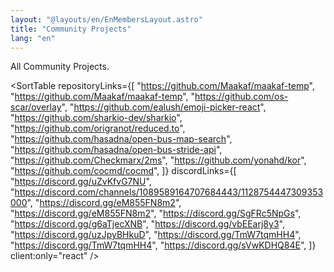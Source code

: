 ```yaml
---
layout: "@layouts/en/EnMembersLayout.astro"
title: "Community Projects"
lang: "en"
---
```



All Community Projects.

<SortTable
  repositoryLinks={[
    "https://github.com/Maakaf/maakaf-temp",
    "https://github.com/Maakaf/maakaf-temp",
    "https://github.com/os-scar/overlay",
    "https://github.com/ealush/emoji-picker-react",
    "https://github.com/sharkio-dev/sharkio",
    "https://github.com/origranot/reduced.to",
    "https://github.com/hasadna/open-bus-map-search",
    "https://github.com/hasadna/open-bus-stride-api",
    "https://github.com/Checkmarx/2ms",
    "https://github.com/yonahd/kor",
    "https://github.com/cocmd/cocmd",
  ]}
  discordLinks={[
    "https://discord.gg/uZvKfvG7NU",
    "https://discord.com/channels/1089589164707684443/1128754447309353000",
    "https://discord.gg/eM855FN8m2",
    "https://discord.gg/eM855FN8m2",
    "https://discord.gg/SgFRc5NpGs",
    "https://discord.gg/g6aTjecXNB",
    "https://discord.gg/vbEEarj8y3",
    "https://discord.gg/uzJpyBHkuD",
    "https://discord.gg/TmW7tqmHH4",
    "https://discord.gg/TmW7tqmHH4",
    "https://discord.gg/sVwKDHQ84E",
  ]}
  client:only="react"
/>
